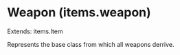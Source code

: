 
# Weapon (items.weapon)

Extends: items.Item

Represents the base class from which all weapons derrive.